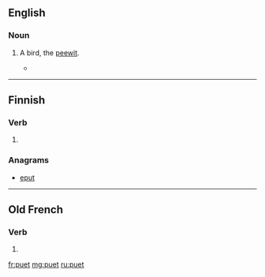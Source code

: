 ==English==

===Noun===
{{en-noun}}

# {{context|obsolete|lang=en}} A bird, the [[peewit]].
#* {{rfquotek|François Leguat}}

{{Webster 1913}}

----

==Finnish==

===Verb===
{{head|fi|verb form}}

# {{fi-form of|type=verb|pr=second-person|pl=singular|mood=indicative|tense=present|pukea}}

===Anagrams===
* [[eput#Finnish|eput]]

----

==Old French==

===Verb===
{{head|fro|verb form}}

# {{conjugation of|poeir||3|s|pres|ind|lang=fro}}

[[fr:puet]]
[[mg:puet]]
[[ru:puet]]